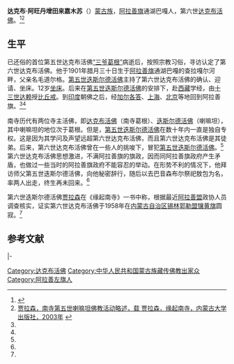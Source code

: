 '''达克布·阿旺丹增田来嘉木苏'''（{{bd|1901年||1958年|}}）[[蒙古族|蒙古族]]，[[阿拉善旗|阿拉善旗]]通湖巴嘎人，第六世[[达克布活佛|达克布活佛]]。<ref name=jls>{{Cite web |url=http://news.artxun.com/pipa-846-4229570.shtml |title=贾拉森，寺主呼图克图，载 贾拉森，缘起南寺，内蒙古大学出版社，2003年 |access-date=2013-07-13 |archive-url=https://web.archive.org/web/20160803070221/http://news.artxun.com/pipa-846-4229570.shtml |archive-date=2016-08-03 |dead-url=yes }}</ref><ref name=wu>[http://www.alswh.com/Article_Show.asp?ArticleID=2646 贾拉森，南寺第五世喇嘛坦佛教活动略述，载 贾拉森，缘起南寺，内蒙古大学出版社，2003年] {{webarchive|url=https://web.archive.org/web/20160310120640/http://alswh.com/article_show.asp?articleid=2646 |date=2016-03-10 }}</ref>

==生平==
已还俗的首位第五世达克布活佛[[达克布·贡萨勒永恰布|“三爷葛根”]]病逝后，按照宗教习俗，寻访认定了第六世达克布活佛。他于1901年腊月三十日生于[[阿拉善旗|阿拉善旗]]通湖巴嘎的查拉嘎尔河畔，父亲名毛道尔格。[[迭斯尔德·敖木擦尔善潘普勒忠桑吉嘉木苏|第五世迭斯尔德活佛]]主持了第六世达克布活佛的确认、迎请、坐床。12岁[[坐床|坐床]]。后来在[[迭斯尔德·敖木擦尔善潘普勒忠桑吉嘉木苏|第五世迭斯尔德活佛]]的安排下，赴[[西藏|西藏]]学经，由[[十三世达赖|十三世达赖]]授[[比丘戒|比丘戒]]。到[[印度|印度]]朝佛之后，经[[加尔各答|加尔各答]]、[[上海|上海]]、[[北京|北京]]等地回到阿拉善旗。<ref name=jls/><ref name=wu/>

南寺历代有两位寺主活佛，即[[达克布活佛|达克布活佛]]（南寺葛根）、[[迭斯尔德活佛|迭斯尔德活佛]]（喇嘛坦），其中喇嘛坦的地位次于葛根。但是，[[迭斯尔德·敖木擦尔善潘普勒忠桑吉嘉木苏|第五世迭斯尔德活佛]]在数十年内一直是独自专权。这是因为其学问及声望远超第六世达克布活佛，而且第六世达克布活佛是其徒弟。后来，第六世达克布活佛曾在一些人的挑唆下，冒犯[[迭斯尔德·敖木擦尔善潘普勒忠桑吉嘉木苏|第五世迭斯尔德活佛]]。<ref name=wu/>第六世达克布活佛思想激进，不满阿拉善旗的旗政，因而同阿拉善旗政府产生矛盾，也做过一些当时的阿拉善旗政府不能容忍的举动。在形势不利的情况下，他拜访师父第五世迭斯尔德活佛，向他秘密辞行，随后以去巴音森布尔祭祀敖包为名，率两人出走，终生再未回来。<ref name=jls/>

第六世迭斯尔德活佛[[贾拉森|贾拉森]]在《缘起南寺》一书中称，根据最近[[阿拉善盟|阿拉善盟]]政协人员调查核实，证实第六世达克布活佛于1958年在[[内蒙古自治区|内蒙古自治区]][[锡林郭勒盟|锡林郭勒盟]][[镶黄旗_(内蒙古)|镶黄旗]]圆寂。<ref name=jls/>

==参考文献==
{{reflist}}

{{start box}}
{{s-rel|bu}}
{{s-before|[[达克布·贡萨勒永恰布|达克布·贡萨勒永恰布]]（后还俗）}}
{{s-title|rows=2|[[达克布活佛|达克布活佛]]|1913年？—1958年}}
{{s-vac|rows=2}}
|-
{{s-before|[[达克布·吉格米德嘎拉僧嘉木苏|达克布·吉格米德嘎拉僧嘉木苏]]}}
{{end box}}

[[Category:达克布活佛|Category:达克布活佛]]
[[Category:中华人民共和国蒙古族藏传佛教出家众|Category:中华人民共和国蒙古族藏传佛教出家众]]
[[Category:阿拉善左旗人|Category:阿拉善左旗人]]
